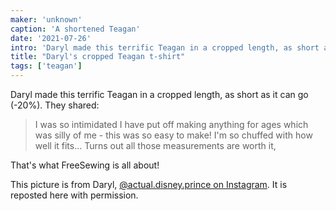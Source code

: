 ```yaml
---
maker: 'unknown'
caption: 'A shortened Teagan'
date: '2021-07-26'
intro: 'Daryl made this terrific Teagan in a cropped length, as short as it can go (-20%). They shared:'
title: "Daryl's cropped Teagan t-shirt"
tags: ['teagan']
---
```


<!-- truncate -->

Daryl made this terrific Teagan in a cropped length, as short as it can go (-20%). They shared:

> I was so intimidated I have put off making anything for ages which was silly of me - this was so easy to make! I'm so chuffed with how well it fits... Turns out all those measurements are worth it,

That's what FreeSewing is all about!

<Note>

This picture is from Daryl, [@actual.disney.prince on Instagram](https://www.instagram.com/actual.disney.prince/). It is reposted here with permission.

</Note>
